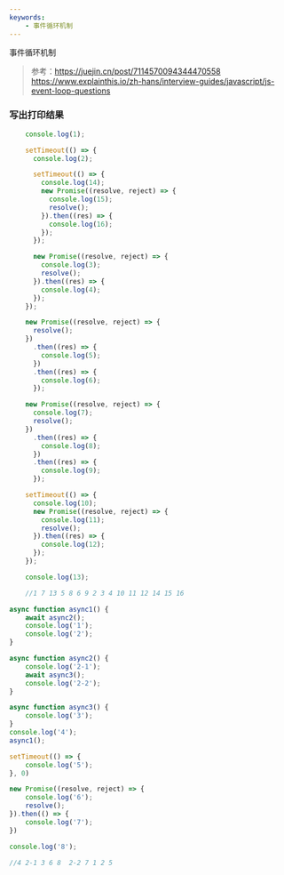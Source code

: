 ```yaml
---
keywords: 
    - 事件循环机制
---
```


事件循环机制

> 参考：https://juejin.cn/post/7114570094344470558
> https://www.explainthis.io/zh-hans/interview-guides/javascript/js-event-loop-questions

### 写出打印结果

```js
    console.log(1);

    setTimeout(() => {
      console.log(2);

      setTimeout(() => {
        console.log(14);
        new Promise((resolve, reject) => {
          console.log(15);
          resolve();
        }).then((res) => {
          console.log(16);
        });
      });

      new Promise((resolve, reject) => {
        console.log(3);
        resolve();
      }).then((res) => {
        console.log(4);
      });
    });

    new Promise((resolve, reject) => {
      resolve();
    })
      .then((res) => {
        console.log(5);
      })
      .then((res) => {
        console.log(6);
      });

    new Promise((resolve, reject) => {
      console.log(7);
      resolve();
    })
      .then((res) => {
        console.log(8);
      })
      .then((res) => {
        console.log(9);
      });

    setTimeout(() => {
      console.log(10);
      new Promise((resolve, reject) => {
        console.log(11);
        resolve();
      }).then((res) => {
        console.log(12);
      });
    });

    console.log(13);

    //1 7 13 5 8 6 9 2 3 4 10 11 12 14 15 16
```

```js
async function async1() {
    await async2();
    console.log('1');
    console.log('2');
}

async function async2() {
    console.log('2-1');
    await async3();
    console.log('2-2');
}

async function async3() {
    console.log('3');
}
console.log('4');
async1();

setTimeout(() => {
    console.log('5');
}, 0)

new Promise((resolve, reject) => {
    console.log('6');
    resolve();
}).then(() => {
    console.log('7');
})

console.log('8');

//4 2-1 3 6 8  2-2 7 1 2 5
```
